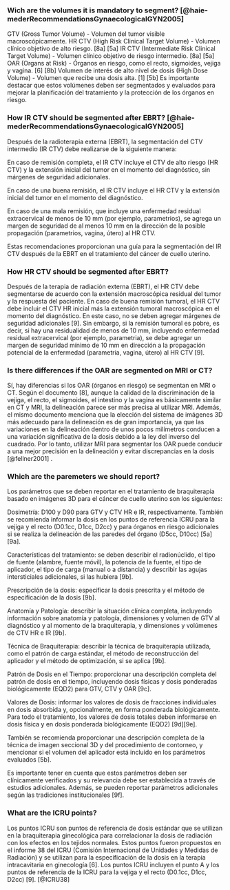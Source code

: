 ### Wich are the volumes it is mandatory to segment? [@haie-mederRecommendationsGynaecologicalGYN2005]

GTV (Gross Tumor Volume) - Volumen del tumor visible macroscópicamente. HR CTV (High Risk Clinical Target Volume) - Volumen clínico objetivo de alto riesgo. \[8a\] \[5a\] IR CTV (Intermediate Risk Clinical Target Volume) - Volumen clínico objetivo de riesgo intermedio. \[8a\] \[5a\] OAR (Organs at Risk) - Órganos en riesgo, como el recto, sigmoides, vejiga y vagina. \[6\] \[8b\] Volumen de interés de alto nivel de dosis (High Dose Volume) - Volumen que recibe una dosis alta. \[1\] \[5b\] Es importante destacar que estos volúmenes deben ser segmentados y evaluados para mejorar la planificación del tratamiento y la protección de los órganos en riesgo.

### How IR CTV should be segmented after EBRT? [@haie-mederRecommendationsGynaecologicalGYN2005]

Después de la radioterapia externa (EBRT), la segmentación del CTV intermedio (IR CTV) debe realizarse de la siguiente manera:

En caso de remisión completa, el IR CTV incluye el CTV de alto riesgo (HR CTV) y la extensión inicial del tumor en el momento del diagnóstico, sin márgenes de seguridad adicionales.

En caso de una buena remisión, el IR CTV incluye el HR CTV y la extensión inicial del tumor en el momento del diagnóstico.

En caso de una mala remisión, que incluye una enfermedad residual extracervical de menos de 10 mm (por ejemplo, parametrios), se agrega un margen de seguridad de al menos 10 mm en la dirección de la posible propagación (parametrios, vagina, útero) al HR CTV.

Estas recomendaciones proporcionan una guía para la segmentación del IR CTV después de la EBRT en el tratamiento del cáncer de cuello uterino.

### How HR CTV should be segmented after EBRT?

Después de la terapia de radiación externa (EBRT), el HR CTV debe segmentarse de acuerdo con la extensión macroscópica residual del tumor y la respuesta del paciente. En caso de buena remisión tumoral, el HR CTV debe incluir el CTV HR inicial más la extensión tumoral macroscópica en el momento del diagnóstico. En este caso, no se deben agregar márgenes de seguridad adicionales \[9\]. Sin embargo, si la remisión tumoral es pobre, es decir, si hay una residualidad de menos de 10 mm, incluyendo enfermedad residual extracervical (por ejemplo, parametria), se debe agregar un margen de seguridad mínimo de 10 mm en dirección a la propagación potencial de la enfermedad (parametria, vagina, útero) al HR CTV \[9\].

### Is there differences if the OAR are segmented on MRI or CT?

Sí, hay diferencias si los OAR (órganos en riesgo) se segmentan en MRI o CT. Según el documento \[8\], aunque la calidad de la discriminación de la vejiga, el recto, el sigmoides, el intestino y la vagina es básicamente similar en CT y MRI, la delineación parece ser más precisa al utilizar MRI. Además, el mismo documento menciona que la elección del sistema de imágenes 3D más adecuado para la delineación es de gran importancia, ya que las variaciones en la delineación dentro de unos pocos milímetros conducen a una variación significativa de la dosis debido a la ley del inverso del cuadrado. Por lo tanto, utilizar MRI para segmentar los OAR puede conducir a una mejor precisión en la delineación y evitar discrepancias en la dosis [@fellner2001] .

### Which are the paremeters we should report?

Los parámetros que se deben reportar en el tratamiento de braquiterapia basado en imágenes 3D para el cáncer de cuello uterino son los siguientes:

Dosimetría: D100 y D90 para GTV y CTV HR e IR, respectivamente. También se recomienda informar la dosis en los puntos de referencia ICRU para la vejiga y el recto (D0.1cc, D1cc, D2cc) y para órganos en riesgo adicionales si se realiza la delineación de las paredes del órgano (D5cc, D10cc) \[5a\]\[9a\].

Características del tratamiento: se deben describir el radionúclido, el tipo de fuente (alambre, fuente móvil), la potencia de la fuente, el tipo de aplicador, el tipo de carga (manual o a distancia) y describir las agujas intersticiales adicionales, si las hubiera \[9b\].

Prescripción de la dosis: especificar la dosis prescrita y el método de especificación de la dosis \[9b\].

Anatomía y Patología: describir la situación clínica completa, incluyendo información sobre anatomía y patología, dimensiones y volumen de GTV al diagnóstico y al momento de la braquiterapia, y dimensiones y volúmenes de CTV HR e IR \[9b\].

Técnica de Braquiterapia: describir la técnica de braquiterapia utilizada, como el patrón de carga estándar, el método de reconstrucción del aplicador y el método de optimización, si se aplica \[9b\].

Patrón de Dosis en el Tiempo: proporcionar una descripción completa del patrón de dosis en el tiempo, incluyendo dosis físicas y dosis ponderadas biológicamente (EQD2) para GTV, CTV y OAR \[9c\].

Valores de Dosis: informar los valores de dosis de fracciones individuales en dosis absorbida y, opcionalmente, en forma ponderada biológicamente. Para todo el tratamiento, los valores de dosis totales deben informarse en dosis física y en dosis ponderada biológicamente (EQD2) \[9d\]\[9e\].

También se recomienda proporcionar una descripción completa de la técnica de imagen seccional 3D y del procedimiento de contorneo, y mencionar si el volumen del aplicador está incluido en los parámetros evaluados \[5b\].

Es importante tener en cuenta que estos parámetros deben ser clínicamente verificados y su relevancia debe ser establecida a través de estudios adicionales. Además, se pueden reportar parámetros adicionales según las tradiciones institucionales \[9f\].

### What are the ICRU points? 
Los puntos ICRU son puntos de referencia de dosis estándar que se utilizan en la braquiterapia ginecológica para correlacionar la dosis de radiación con los efectos en los tejidos normales. Estos puntos fueron propuestos en el informe 38 del ICRU (Comisión Internacional de Unidades y Medidas de Radiación) y se utilizan para la especificación de la dosis en la terapia intracavitaria en ginecología \[6\]. Los puntos ICRU incluyen el punto A y los puntos de referencia de la ICRU para la vejiga y el recto (D0.1cc, D1cc, D2cc) \[9\]. [@ICRU38]
